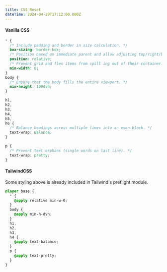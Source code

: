 ```yaml
---
title: CSS Reset
dateTime: 2024-04-29T17:12:00.000Z
---
```


#### Vanilla CSS

```css
* {
  /* Include padding and border in size calculation. */
  box-sizing: border-box;
  /* Position based on immediate parent and allow adjusting top/right/bottom/left */
  position: relative;
  /* Prevent grid and flex ítems from spill ing out of their container. */
  min-width: 0;
}
body {
  /* Ensure that the body fills the entire viewport. */
  min-height: 100dvh;
}

hl,
h2,
h3,
h4,
h5,
h6 {
  /* Balance headings across multiple lines into an even block. */
  text-wrap: Balance;
}

p {
  /* Prevent text orphans (single words on last line). */
  text-wrap: pretty;
}
```

#### TailwindCSS

Some styling above is already included in Tailwind's preflight module.

```css
@layer base {
  * {
    @apply relative min-w-0;
  }
  body {
    @apply min-h-dvh;
  }
  h1,
  h2,
  h3,
  h4 {
    @apply text-balance;
  }
  p {
    @apply text-pretty;
  }
}
```
